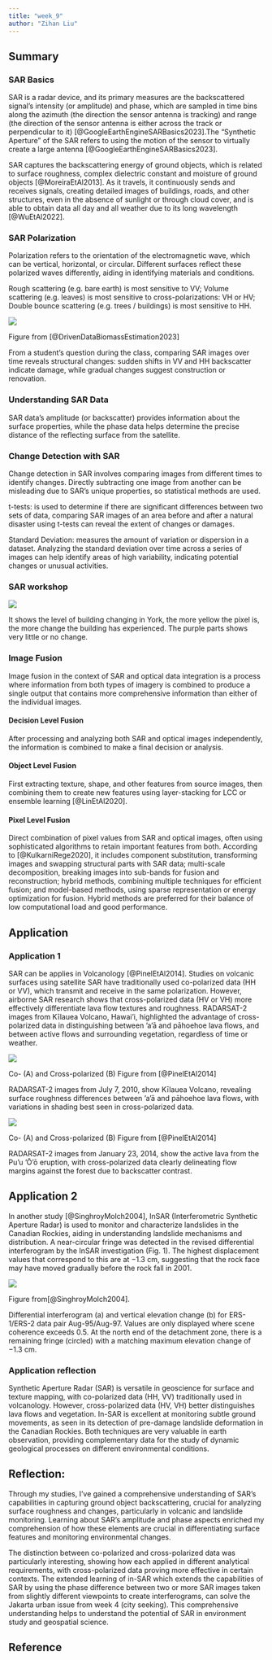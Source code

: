 ```yaml
---
title: "week_9"
author: "Zihan Liu"
---
```


## Summary

### SAR Basics

SAR is a radar device, and its primary measures are the backscattered signal's intensity (or amplitude) and phase, which are sampled in time bins along the azimuth (the direction the sensor antenna is tracking) and range (the direction of the sensor antenna is either across the track or perpendicular to it) [@GoogleEarthEngineSARBasics2023].The "Synthetic Aperture" of the SAR refers to using the motion of the sensor to virtually create a large antenna [@GoogleEarthEngineSARBasics2023].

SAR captures the backscattering energy of ground objects, which is related to surface roughness, complex dielectric constant and moisture of ground objects [@MoreiraEtAl2013]. As it travels, it continuously sends and receives signals, creating detailed images of buildings, roads, and other structures, even in the absence of sunlight or through cloud cover, and is able to obtain data all day and all weather due to its long wavelength [@WuEtAl2022].

### SAR Polarization

Polarization refers to the orientation of the electromagnetic wave, which can be vertical, horizontal, or circular. Different surfaces reflect these polarized waves differently, aiding in identifying materials and conditions.

Rough scattering (e.g. bare earth) is most sensitive to VV; Volume scattering (e.g. leaves) is most sensitive to cross-polarizations: VH or HV; Double bounce scattering (e.g. trees / buildings) is most sensitive to HH.

![](VVHH.png)

Figure from [@DrivenDataBiomassEstimation2023]

From a student's question during the class, comparing SAR images over time reveals structural changes: sudden shifts in VV and HH backscatter indicate damage, while gradual changes suggest construction or renovation.

### Understanding SAR Data

SAR data's amplitude (or backscatter) provides information about the surface properties, while the phase data helps determine the precise distance of the reflecting surface from the satellite.

### Change Detection with SAR

Change detection in SAR involves comparing images from different times to identify changes. Directly subtracting one image from another can be misleading due to SAR's unique properties, so statistical methods are used.

t-tests: is used to determine if there are significant differences between two sets of data, comparing SAR images of an area before and after a natural disaster using t-tests can reveal the extent of changes or damages.

Standard Deviation: measures the amount of variation or dispersion in a dataset. Analyzing the standard deviation over time across a series of images can help identify areas of high variability, indicating potential changes or unusual activities.

### SAR workshop

![](SAR_workshop.png)

It shows the level of building changing in York, the more yellow the pixel is, the more change the building has experienced. The purple parts shows very little or no change.

### Image Fusion

Image fusion in the context of SAR and optical data integration is a process where information from both types of imagery is combined to produce a single output that contains more comprehensive information than either of the individual images.

#### Decision Level Fusion

After processing and analyzing both SAR and optical images independently, the information is combined to make a final decision or analysis.

#### Object Level Fusion

First extracting texture, shape, and other features from source images, then combining them to create new features using layer-stacking for LCC or ensemble learning [@LinEtAl2020].

#### Pixel Level Fusion

Direct combination of pixel values from SAR and optical images, often using sophisticated algorithms to retain important features from both. According to [@KulkarniRege2020], it includes component substitution, transforming images and swapping structural parts with SAR data; multi-scale decomposition, breaking images into sub-bands for fusion and reconstruction; hybrid methods, combining multiple techniques for efficient fusion; and model-based methods, using sparse representation or energy optimization for fusion. Hybrid methods are preferred for their balance of low computational load and good performance.

## Application

### Application 1

SAR can be applies in Volcanology [@PinelEtAl2014]. Studies on volcanic surfaces using satellite SAR have traditionally used co-polarized data (HH or VV), which transmit and receive in the same polarization. However, airborne SAR research shows that cross-polarized data (HV or VH) more effectively differentiate lava flow textures and roughness. RADARSAT-2 images from Kīlauea Volcano, Hawai'i, highlighted the advantage of cross-polarized data in distinguishing between 'a'ā and pāhoehoe lava flows, and between active flows and surrounding vegetation, regardless of time or weather.

![](Cross-polarized1.png)

Co- (A) and Cross-polarized (B) Figure from [@PinelEtAl2014]

RADARSAT-2 images from July 7, 2010, show Kīlauea Volcano, revealing surface roughness differences between 'a'ā and pāhoehoe lava flows, with variations in shading best seen in cross-polarized data.

![](Cross-polarized2.png)

Co- (A) and Cross-polarized (B) Figure from [@PinelEtAl2014]

RADARSAT-2 images from January 23, 2014, show the active lava from the Pu'u 'Ō'ō eruption, with cross-polarized data clearly delineating flow margins against the forest due to backscatter contrast.

## Application 2

In another study [@SinghroyMolch2004], InSAR (Interferometric Synthetic Aperture Radar) is used to monitor and characterize landslides in the Canadian Rockies, aiding in understanding landslide mechanisms and distribution. A near-circular fringe was detected in the revised differential interferogram by the InSAR investigation (Fig. 1). The highest displacement values that correspond to this are at −1.3 cm, suggesting that the rock face may have moved gradually before the rock fall in 2001.

![](in-SAR.png)

Figure from[@SinghroyMolch2004].

Differential interferogram (a) and vertical elevation change (b) for ERS-1/ERS-2 data pair Aug-95/Aug-97. Values are only displayed where scene coherence exceeds 0.5. At the north end of the detachment zone, there is a remaining fringe (circled) with a matching maximum elevation change of −1.3 cm.

### Application reflection

Synthetic Aperture Radar (SAR) is versatile in geoscience for surface and texture mapping, with co-polarized data (HH, VV) traditionally used in volcanology. However, cross-polarized data (HV, VH) better distinguishes lava flows and vegetation. In-SAR is excellent at monitoring subtle ground movements, as seen in its detection of pre-damage landslide deformation in the Canadian Rockies. Both techniques are very valuable in earth observation, providing complementary data for the study of dynamic geological processes on different environmental conditions.

## Reflection:

Through my studies, I've gained a comprehensive understanding of SAR's capabilities in capturing ground object backscattering, crucial for analyzing surface roughness and changes, particularly in volcanic and landslide monitoring. Learning about SAR's amplitude and phase aspects enriched my comprehension of how these elements are crucial in differentiating surface features and monitoring environmental changes.

The distinction between co-polarized and cross-polarized data was particularly interesting, showing how each applied in different analytical requirements, with cross-polarized data proving more effective in certain contexts. The extended learning of in-SAR which extends the capabilities of SAR by using the phase difference between two or more SAR images taken from slightly different viewpoints to create interferograms, can solve the Jakarta urban issue from week 4 (city seeking). This comprehensive understanding helps to understand the potential of SAR in environment study and geospatial science.

## **Reference**

